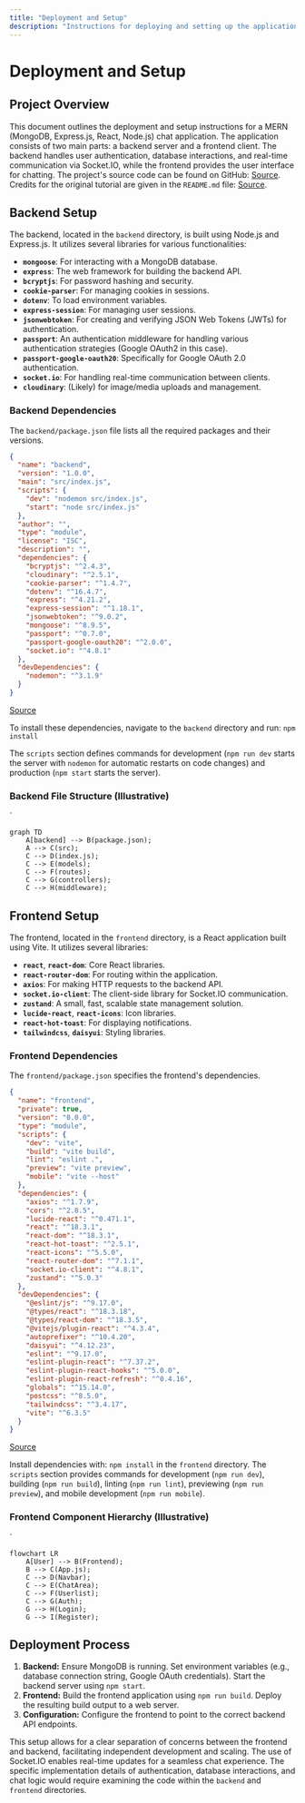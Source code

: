 ```yaml
---
title: "Deployment and Setup"
description: "Instructions for deploying and setting up the application."
---
```


# Deployment and Setup

<TOC />

## Project Overview

This document outlines the deployment and setup instructions for a MERN (MongoDB, Express.js, React, Node.js) chat application.  The application consists of two main parts: a backend server and a frontend client. The backend handles user authentication, database interactions, and real-time communication via Socket.IO, while the frontend provides the user interface for chatting.  The project's source code can be found on GitHub: [Source](https://github.com/shinymack/Chat-App-MERN/blob/main/).  Credits for the original tutorial are given in the `README.md` file: [Source](https://github.com/shinymack/Chat-App-MERN/blob/main/README.md).

## Backend Setup

The backend, located in the `backend` directory, is built using Node.js and Express.js.  It utilizes several libraries for various functionalities:

* **`mongoose`**: For interacting with a MongoDB database.
* **`express`**:  The web framework for building the backend API.
* **`bcryptjs`**: For password hashing and security.
* **`cookie-parser`**: For managing cookies in sessions.
* **`dotenv`**: To load environment variables.
* **`express-session`**: For managing user sessions.
* **`jsonwebtoken`**: For creating and verifying JSON Web Tokens (JWTs) for authentication.
* **`passport`**: An authentication middleware for handling various authentication strategies (Google OAuth2 in this case).
* **`passport-google-oauth20`**: Specifically for Google OAuth 2.0 authentication.
* **`socket.io`**: For handling real-time communication between clients.
* **`cloudinary`**: (Likely) for image/media uploads and management.

### Backend Dependencies

The `backend/package.json` file lists all the required packages and their versions.


```json
{
  "name": "backend",
  "version": "1.0.0",
  "main": "src/index.js",
  "scripts": {
    "dev": "nodemon src/index.js",
    "start": "node src/index.js"
  },
  "author": "",
  "type": "module",
  "license": "ISC",
  "description": "",
  "dependencies": {
    "bcryptjs": "^2.4.3",
    "cloudinary": "^2.5.1",
    "cookie-parser": "^1.4.7",
    "dotenv": "^16.4.7",
    "express": "^4.21.2",
    "express-session": "^1.18.1",
    "jsonwebtoken": "^9.0.2",
    "mongoose": "^8.9.5",
    "passport": "^0.7.0",
    "passport-google-oauth20": "^2.0.0",
    "socket.io": "^4.8.1"
  },
  "devDependencies": {
    "nodemon": "^3.1.9"
  }
}
```

[Source](https://github.com/shinymack/Chat-App-MERN/blob/main/backend/package.json)

To install these dependencies, navigate to the `backend` directory and run: `npm install`

The `scripts` section defines commands for development (`npm run dev` starts the server with `nodemon` for automatic restarts on code changes) and production (`npm start` starts the server).

### Backend File Structure (Illustrative)

`

```mermaid
graph TD
    A[backend] --> B(package.json);
    A --> C(src);
    C --> D(index.js);
    C --> E(models);
    C --> F(routes);
    C --> G(controllers);
    C --> H(middleware);
```



## Frontend Setup

The frontend, located in the `frontend` directory, is a React application built using Vite.  It utilizes several libraries:

* **`react`**, **`react-dom`**: Core React libraries.
* **`react-router-dom`**: For routing within the application.
* **`axios`**: For making HTTP requests to the backend API.
* **`socket.io-client`**: The client-side library for Socket.IO communication.
* **`zustand`**: A small, fast, scalable state management solution.
* **`lucide-react`**, **`react-icons`**: Icon libraries.
* **`react-hot-toast`**: For displaying notifications.
* **`tailwindcss`**, **`daisyui`**: Styling libraries.


### Frontend Dependencies

The `frontend/package.json` specifies the frontend's dependencies.

```json
{
  "name": "frontend",
  "private": true,
  "version": "0.0.0",
  "type": "module",
  "scripts": {
    "dev": "vite",
    "build": "vite build",
    "lint": "eslint .",
    "preview": "vite preview",
    "mobile": "vite --host"
  },
  "dependencies": {
    "axios": "^1.7.9",
    "cors": "^2.8.5",
    "lucide-react": "^0.471.1",
    "react": "^18.3.1",
    "react-dom": "^18.3.1",
    "react-hot-toast": "^2.5.1",
    "react-icons": "^5.5.0",
    "react-router-dom": "^7.1.1",
    "socket.io-client": "^4.8.1",
    "zustand": "^5.0.3"
  },
  "devDependencies": {
    "@eslint/js": "^9.17.0",
    "@types/react": "^18.3.18",
    "@types/react-dom": "^18.3.5",
    "@vitejs/plugin-react": "^4.3.4",
    "autoprefixer": "^10.4.20",
    "daisyui": "^4.12.23",
    "eslint": "^9.17.0",
    "eslint-plugin-react": "^7.37.2",
    "eslint-plugin-react-hooks": "^5.0.0",
    "eslint-plugin-react-refresh": "^0.4.16",
    "globals": "^15.14.0",
    "postcss": "^8.5.0",
    "tailwindcss": "^3.4.17",
    "vite": "^6.3.5"
  }
}
```

[Source](https://github.com/shinymack/Chat-App-MERN/blob/main/frontend/package.json)

Install dependencies with: `npm install` in the `frontend` directory.  The `scripts` section provides commands for development (`npm run dev`), building (`npm run build`), linting (`npm run lint`), previewing (`npm run preview`), and mobile development (`npm run mobile`).

### Frontend Component Hierarchy (Illustrative)

`

```mermaid
flowchart LR
    A[User] --> B(Frontend);
    B --> C(App.js);
    C --> D(Navbar);
    C --> E(ChatArea);
    C --> F(Userlist);
    C --> G(Auth);
    G --> H(Login);
    G --> I(Register);
```



## Deployment Process

1. **Backend:** Ensure MongoDB is running. Set environment variables (e.g., database connection string, Google OAuth credentials). Start the backend server using `npm start`.
2. **Frontend:** Build the frontend application using `npm run build`. Deploy the resulting build output to a web server.
3. **Configuration:** Configure the frontend to point to the correct backend API endpoints.


This setup allows for a clear separation of concerns between the frontend and backend, facilitating independent development and scaling.  The use of Socket.IO enables real-time updates for a seamless chat experience.  The specific implementation details of authentication, database interactions, and chat logic would require examining the code within the `backend` and `frontend` directories.